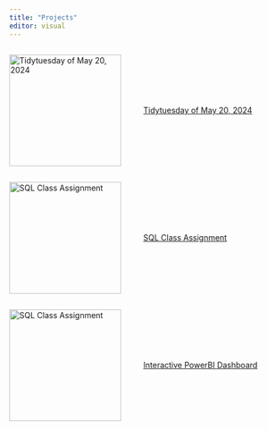 ```yaml
---
title: "Projects"
editor: visual
---
```


::: {raw}
::: {style="display: flex; align-items: center;"}
<img src="./assets/img/tidytuesday1.png" alt="Tidytuesday of May 20, 2024" width="200px" style="margin-right: 40px;"/>

<div>

[Tidytuesday of May 20, 2024](TidyTuesday1.html)

</div>
:::
:::
::: {raw}
::: {style="display: flex; align-items: center;"}
<img src="./assets/img/SQL.jpg" alt="SQL Class Assignment" width="200px" style="margin-right: 40px;"/>

<div>

[SQL Class Assignment](Assignment_Saba.html)

</div>
:::
:::
::: {raw}
::: {style="display: flex; align-items: center;"}
<img src="./assets/img/powerbi.png" alt="SQL Class Assignment" width="200px" style="margin-right: 40px;"/>

<div>

[Interactive PowerBI Dashboard](https://app.powerbi.com/groups/me/reports/7bb15d32-06eb-4fdb-8c27-4dd646caa98b?ctid=dde3bb7d-7d5a-4c0b-8d6b-71fc793061c8&pbi_source=linkShare)

</div>
:::
:::